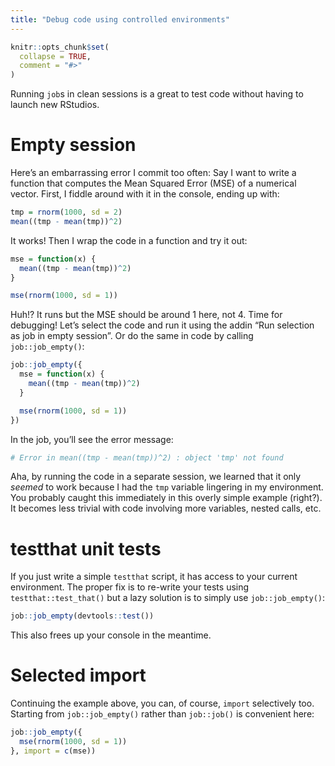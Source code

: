 ```yaml
---
title: "Debug code using controlled environments"
---
```


```r
knitr::opts_chunk$set(
  collapse = TRUE,
  comment = "#>"
)
```

Running `job`s in clean sessions is a great to test code without having to launch new RStudios.


# Empty session
Here's an embarrassing error I commit too often: Say I want to write a function that computes the Mean Squared Error (MSE) of a numerical vector. First, I fiddle around with it in the console, ending up with:

```r
tmp = rnorm(1000, sd = 2)
mean((tmp - mean(tmp))^2)
```

It works! Then I wrap the code in a function and try it out:

```r
mse = function(x) {
  mean((tmp - mean(tmp))^2)
}

mse(rnorm(1000, sd = 1))
```

Huh!? It runs but the MSE should be around 1 here, not 4. Time for debugging! Let's select the code and run it using the addin "Run selection as job in empty session". Or do the same in code by calling `job::job_empty()`:

```r
job::job_empty({
  mse = function(x) {
    mean((tmp - mean(tmp))^2)
  }

  mse(rnorm(1000, sd = 1))
})
```

In the job, you'll see the error message:

```r
# Error in mean((tmp - mean(tmp))^2) : object 'tmp' not found 
```

Aha, by running the code in a separate session, we learned that it only *seemed* to work because I had the `tmp` variable lingering in my environment. You probably caught this immediately in this overly simple example (right?). It becomes less trivial with code involving more variables, nested calls, etc.


# testthat unit tests
If you just write a simple `testthat` script, it has access to your current environment. The proper fix is to re-write your tests using `testthat::test_that()` but a lazy solution is to simply use `job::job_empty()`:

```r
job::job_empty(devtools::test())
```

This also frees up your console in the meantime.



# Selected import
Continuing the example above, you can, of course, `import` selectively too. Starting from `job::job_empty()` rather than `job::job()` is convenient here:

```r
job::job_empty({
  mse(rnorm(1000, sd = 1))
}, import = c(mse))
```

